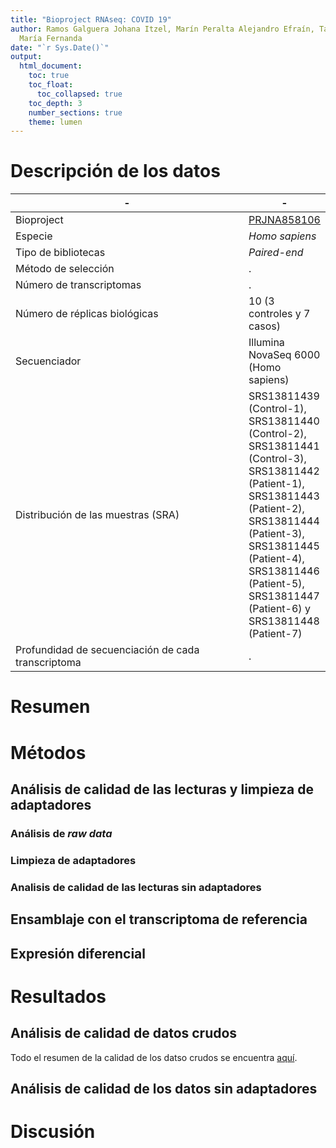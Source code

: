 ```yaml
---
title: "Bioproject RNAseq: COVID 19"
author: Ramos Galguera Johana Itzel, Marín Peralta Alejandro Efraín, Talavera Cruz
  María Fernanda
date: "`r Sys.Date()`"
output: 
  html_document:
    toc: true
    toc_float:
      toc_collapsed: true
    toc_depth: 3
    number_sections: true
    theme: lumen
---
```




# Descripción de los datos




|   -     |   -   |
|   ----------    |   -   |
|   Bioproject    |   [PRJNA858106](https://www.ncbi.nlm.nih.gov/bioproject/PRJNA858106)   |
|   Especie   |   *Homo sapiens*   |
|   Tipo de bibliotecas   |   *Paired-end*   |
|   Método de selección   |      .   |
|   Número de transcriptomas    |   . |
|   Número de réplicas biológicas   |   10 (3 controles y 7 casos)   |
|   Secuenciador    |   Illumina NovaSeq 6000 (Homo sapiens)     |
|   Distribución de las muestras  (SRA)   |   SRS13811439 (Control-1), SRS13811440 (Control-2), SRS13811441 (Control-3), SRS13811442 (Patient-1), SRS13811443 (Patient-2), SRS13811444 (Patient-3), SRS13811445 (Patient-4), SRS13811446 (Patient-5), SRS13811447 (Patient-6) y SRS13811448 (Patient-7) |
|   Profundidad de secuenciación de cada transcriptoma    |   .   |

# Resumen




# Métodos 

## Análisis de calidad de las lecturas y limpieza de adaptadores



### Análisis de  *raw data*

###  Limpieza de adaptadores



### Analisis de calidad de las lecturas sin adaptadores

## Ensamblaje con el transcriptoma de referencia



## Expresión diferencial






# Resultados

## Análisis de calidad de datos crudos


Todo el resumen de la calidad de los datso crudos se encuentra [aquí](QC/QC_rawData/multiqc_report.html).


## Análisis de calidad de los datos sin adaptadores








# Discusión




